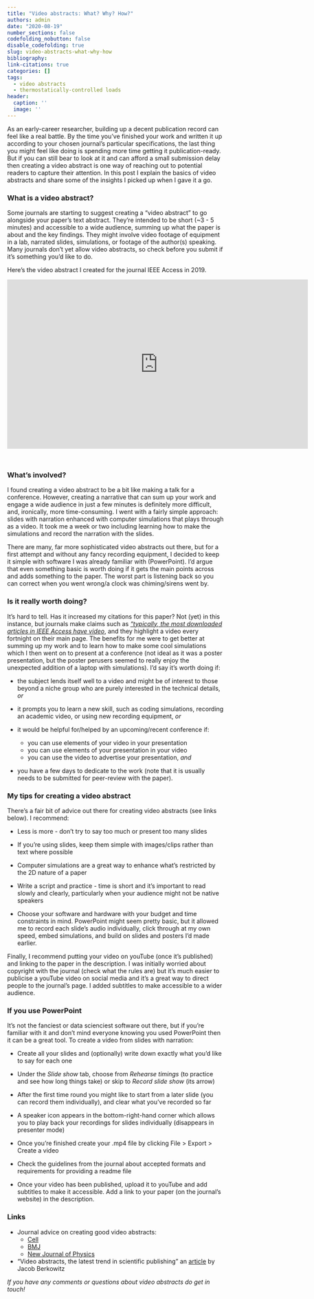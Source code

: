 ```yaml
---
title: "Video abstracts: What? Why? How?"
authors: admin
date: "2020-08-19"
number_sections: false
codefolding_nobutton: false
disable_codefolding: true
slug: video-abstracts-what-why-how
bibliography: 
link-citations: true
categories: []
tags:
  - video abstracts
  - thermostatically-controlled loads
header:
  caption: ''
  image: ''
---
```


As an early-career researcher, building up a decent publication record can feel like a real battle. By the time you've finished your work and written it up according to your chosen journal's particular specifications, the last thing you might feel like doing is spending more time getting it publication-ready. But if you can still bear to look at it and can afford a small submission delay then creating a video abstract is one way of reaching out to potential readers to capture their attention. In this post I explain the basics of video abstracts and share some of the insights I picked up when I gave it a go. 

### What is a video abstract?

Some journals are starting to suggest creating a "video abstract" to go alongside your paper's text abstract. They're intended to be short (~3 - 5 minutes) and accessible to a wide audience, summing up what the paper is about and the key findings. They might involve video footage of equipment in a lab, narrated slides, simulations, or footage of the author(s) speaking. Many journals don't yet allow video abstracts, so check before you submit if it's something you'd like to do. 

Here's the video abstract I created for the journal IEEE Access in 2019. 

<iframe src="https://www.youtube.com/embed/O8Y_f7TI-h8" width="700" height="394" frameborder="0" style="margin-bottom: 2em;" webkitallowfullscreen mozallowfullscreen allowfullscreen></iframe>


### What's involved?

I found creating a video abstract to be a bit like making a talk for a conference. However, creating a narrative that can sum up your work and engage a wide audience in just a few minutes is definitely more difficult, and, ironically, more time-consuming. I went with a fairly simple approach: slides with narration enhanced with computer simulations that plays through as a video. It took me a week or two including learning how to make the simulations and record the narration with the slides. 

There are many, far more sophisticated video abstracts out there, but for a first attempt and without any fancy recording equipment, I decided to keep it simple with software I was already familiar with (PowerPoint). I'd argue that even something basic is worth doing if it gets the main points across and adds something to the paper. The worst part is listening back so you can correct when you went wrong/a clock was chiming/sirens went by. 


### Is it really worth doing?

It's hard to tell. Has it increased my citations for this paper? Not (yet) in this instance, but journals make claims such as [_"typically, the most downloaded articles in IEEE Access have video_](http://ieeeaccess.wpengine.com/frequently-asked-questions/), and they highlight a video every fortnight on their main page. The benefits for me were to get better at summing up my work and to learn how to make some cool simulations which I then went on to present at a conference (not ideal as it was a poster presentation, but the poster perusers seemed to really enjoy the unexpected addition of a laptop with simulations). I'd say it's worth doing if:

* the subject lends itself well to a video and might be of interest to those beyond a niche group who are purely interested in the technical details, _or_

* it prompts you to learn a new skill, such as coding simulations, recording an academic video, or using new recording equipment, _or_

* it would be helpful for/helped by an upcoming/recent conference if: 
  + you can use elements of your video in your presentation
  + you can use elements of your presentation in your video
  + you can use the video to advertise your presentation, _and_

* you have a few days to dedicate to the work (note that it is usually needs to be submitted for peer-review with the paper).


### My tips for creating a video abstract

There's a fair bit of advice out there for creating video abstracts (see links below). I recommend:

* Less is more - don't try to say too much or present too many slides

* If you're using slides, keep them simple with images/clips rather than text where possible

* Computer simulations are a great way to enhance what's restricted by the 2D nature of a paper

* Write a script and practice - time is short and it's important to read slowly and clearly, particularly when your audience might not be native speakers

* Choose your software and hardware with your budget and time constraints in mind. PowerPoint might seem pretty basic, but it allowed me to record each slide's audio individually, click through at my own speed, embed simulations, and build on slides and posters I'd made earlier.

Finally, I recommend putting your video on youTube (once it's published) and linking to the paper in the description. I was initially worried about copyright with the journal (check what the rules are) but it's much easier to publicise a youTube video on social media and it's a great way to direct people to the journal's page. I added subtitles to make accessible to a wider audience.  


### If you use PowerPoint

It's not the fanciest or data scienciest software out there, but if you're familiar with it and don't mind everyone knowing you used PowerPoint then it can be a great tool. To create a video from slides with narration:

* Create all your slides and (optionally) write down exactly what you'd like to say for each one 

* Under the _Slide show_ tab, choose from _Rehearse timings_ (to practice and see how long things take) or skip to _Record slide show_ (its arrow)

* After the first time round you might like to start from a later slide (you can record them individually), and clear what you've recorded so far

* A speaker icon appears in the bottom-right-hand corner which allows you to play back your recordings for slides individually (disappears in presenter mode)

* Once you're finished create your .mp4 file by clicking File > Export > Create a video 

* Check the guidelines from the journal about accepted formats and requirements for providing a readme file

* Once your video has been published, upload it to youTube and add subtitles to make it accessible. Add a link to your paper (on the journal's website) in the description. 


### Links

* Journal advice on creating good video abstracts: 
  + [Cell](http://crosstalk.cell.com/blog/6-tips-for-creating-a-video-abstract-anyone-can-enjoy)
  + [BMJ](https://authors.bmj.com/writing-and-formatting/video-abstracts/top-tips/) 
  + [New Journal of Physics](https://iopscience.iop.org/journal/1367-2630/page/How%20to%20make%20a%20good%20video%20abstract)
  
* "Video abstracts, the latest trend in scientific publishing" an [article](https://www.universityaffairs.ca/features/feature-article/video-abstracts-the-latest-trend-in-scientific-publishing/) by Jacob Berkowitz 


_If you have any comments or questions about video abstracts do get in touch!_




